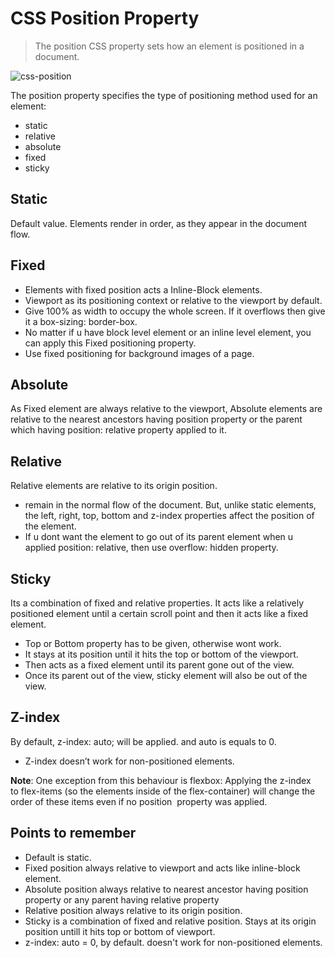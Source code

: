 # CSS Position Property

> The position CSS property sets how an element is positioned in a document.

![css-position](/css-position.png)

The position property specifies the type of positioning method used for an element:

-   static
-   relative
-   absolute
-   fixed
-   sticky

## Static

Default value. Elements render in order, as they appear in the document flow.

## Fixed

-   Elements with fixed position acts a Inline-Block elements.
-   Viewport as its positioning context or relative to the viewport by default.
-   Give 100% as width to occupy the whole screen. If it overflows then give it a box-sizing: border-box.
-   No matter if u have block level element or an inline level element, you can apply this Fixed positioning property.
-   Use fixed positioning for background images of a page.

## Absolute

As Fixed element are always relative to the viewport, Absolute elements are relative to the nearest ancestors having position property or the parent which having position: relative property applied to it.

## Relative

Relative elements are relative to its origin position.

-   remain in the normal flow of the document. But, unlike static elements, the left, right, top, bottom and z-index properties affect the position of the element.
-   If u dont want the element to go out of its parent element when u applied position: relative, then use overflow: hidden property.

## Sticky

Its a combination of fixed and relative properties. It acts like a relatively positioned element until a certain scroll point and then it acts like a fixed element.

-   Top or Bottom property has to be given, otherwise wont work.
-   It stays at its position until it hits the top or bottom of the viewport.
-   Then acts as a fixed element until its parent gone out of the view.
-   Once its parent out of the view, sticky element will also be out of the view.

## Z-index

By default, z-index: auto; will be applied. and auto is equals to 0.

-   Z-index doesn’t work for non-positioned elements.

**Note**: One exception from this behaviour is flexbox: Applying the z-index  to flex-items (so the elements inside of the flex-container) will change the order of these items even if no position  property was applied.

## Points to remember

-   Default is static.
-   Fixed position always relative to viewport and acts like inline-block element.
-   Absolute position always relative to nearest ancestor having position property or any parent having relative property
-   Relative position always relative to its origin position.
-   Sticky is a combination of fixed and relative position. Stays at its origin position untill it hits top or bottom of viewport.
-   z-index: auto = 0, by default. doesn't work for non-positioned elements.
